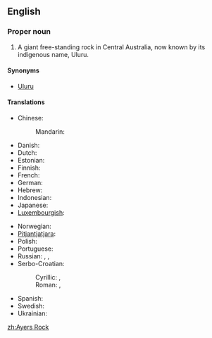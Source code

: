 {{wikipedia}}
==English==

===Proper noun===
{{en-proper noun}}
<!-- was it ever officially Ayer's Rock with an apostrope? -->

# A giant free-standing rock in Central Australia, now known by its indigenous name, Uluru.

====Synonyms====
* [[Uluru]]

====Translations====
{{trans-top|giant rock in Australia}}
* Chinese:
*: Mandarin: {{t|cmn|艾雅斯岩|tr=àiyǎsī yán}}
* Danish: {{t-|da|Uluru}}
* Dutch: {{t-|nl|Uluru}}
* Estonian: {{t-|et|Uluru}}
* Finnish: {{t-|fi|Uluru}}
* French: {{t|fr|Ayers Rock}}
* German: {{t-|de|Uluru}}
* Hebrew: {{t|he|אולורו|tr=uluru|m}}
* Indonesian: {{t-|id|Uluru|xs=Indonesian}}
* Japanese: {{t|ja|ウルル|tr=Ururu}}
* [[Luxembourgish]]: {{t|lb|Ayers Rock}}
{{trans-mid}}
* Norwegian: {{t-|no|Uluru}}
* [[Pitjantjatjara]]: {{unicode|[[Uluṟu]]}}
* Polish: {{t-|pl|Uluru}}
* Portuguese: {{t-|pt|Uluru|m}}
* Russian: {{t|ru|Айерс-рок|tr=Ájers-rók|m}}, {{t|ru|Улуру|tr=Ulurú|m}}, {{t|ru|скала Айерс|tr=skalá Ájers|f}}
* Serbo-Croatian:
*: Cyrillic: {{t|sh|Ајерс рок|m}}, {{t|sh|Улуру|m}}
*: Roman: {{t|sh|Ajers rok|m}}, {{t|sh|Uluru|m}}
* Spanish: {{t-|es|Uluru|m}}
* Swedish: {{t|sv|Ayers Rock}}
* Ukrainian: {{t|uk|Айера Гори|tr=Ajera Gory}}
{{trans-bottom}}

[[zh:Ayers Rock]]
